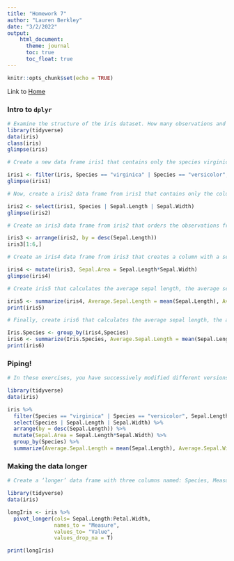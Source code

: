 ```yaml
---
title: "Homework 7"
author: "Lauren Berkley"
date: "3/2/2022"
output:
    html_document:
      theme: journal
      toc: true
      toc_float: true
---
```


```r
knitr::opts_chunk$set(echo = TRUE)
```

Link to [Home](index.html)

### Intro to `dplyr`
```r
# Examine the structure of the iris dataset. How many observations and variables are in the dataset?
library(tidyverse)
data(iris)
class(iris)
glimpse(iris)

# Create a new data frame iris1 that contains only the species virginica and versicolor with sepal lengths longer than 6 cm and sepal widths longer than 2.5 cm. How many observations and variables are in the dataset?

iris1 <- filter(iris, Species == "virginica" | Species == "versicolor", Sepal.Length > 6, Sepal.Width > 2.5)
glimpse(iris1)

# Now, create a iris2 data frame from iris1 that contains only the columns for Species, Sepal.Length, and Sepal.Width. How many observations and variables are in the dataset?

iris2 <- select(iris1, Species | Sepal.Length | Sepal.Width)
glimpse(iris2)

# Create an iris3 data frame from iris2 that orders the observations from largest to smallest sepal length. Show the first 6 rows of this dataset.

iris3 <- arrange(iris2, by = desc(Sepal.Length))
iris3[1:6,]

# Create an iris4 data frame from iris3 that creates a column with a sepal area (length * width) value for each observation. How many observations and variables are in the dataset?

iris4 <- mutate(iris3, Sepal.Area = Sepal.Length*Sepal.Width)
glimpse(iris4)

# Create iris5 that calculates the average sepal length, the average sepal width, and the sample size of the entire iris4 data frame and print iris5

iris5 <- summarize(iris4, Average.Sepal.Length = mean(Sepal.Length), Average.Sepal.Width = mean(Sepal.Width), Sample.Size = n())
print(iris5)

# Finally, create iris6 that calculates the average sepal length, the average sepal width, and the sample size for each species of in the iris4 data frame and print iris6

Iris.Species <- group_by(iris4,Species)
iris6 <- summarize(Iris.Species, Average.Sepal.Length = mean(Sepal.Length), Average.Sepal.Width = mean(Sepal.Width), Sample.Size = n())
print(iris6)
```

### Piping!
```r
# In these exercises, you have successively modified different versions of the data frame iris1 iris1 iris3 iris4 iris5 iris6. At each stage, the output data frame from one operation serves as the input fro the next. A more efficient way to do this is to use the pipe operator %>% from the tidyr package. See if you can rework all of your previous statements into an extended piping operation that uses iris as the input and generates iris6 as the output.

library(tidyverse)
data(iris)

iris %>%
  filter(Species == "virginica" | Species == "versicolor", Sepal.Length > 6, Sepal.Width > 2.5) %>%
  select(Species | Sepal.Length | Sepal.Width) %>%
  arrange(by = desc(Sepal.Length)) %>%
  mutate(Sepal.Area = Sepal.Length*Sepal.Width) %>%
  group_by(Species) %>%
  summarize(Average.Sepal.Length = mean(Sepal.Length), Average.Sepal.Width = mean(Sepal.Width), Sample.Size = n())
```

### Making the data longer
```r
# Create a ‘longer’ data frame with three columns named: Species, Measure, Value

library(tidyverse)
data(iris)

longIris <- iris %>%
  pivot_longer(cols= Sepal.Length:Petal.Width,
               names_to = "Measure",
               values_to= "Value",
               values_drop_na = T)

print(longIris)

```

